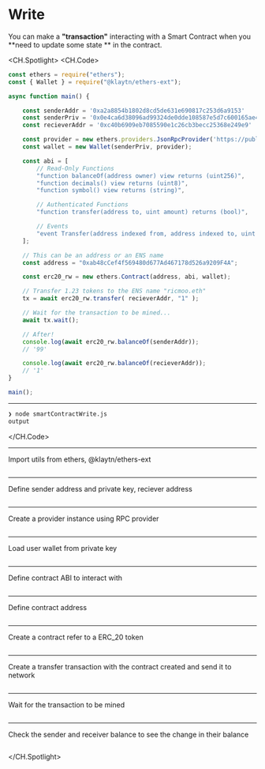 # Write
You can make a **"transaction"** interacting with a Smart Contract when you **need to update some state ** in the contract.

<CH.Spotlight>
<CH.Code>

```js smartContractWrite.js
const ethers = require("ethers");
const { Wallet } = require("@klaytn/ethers-ext");

async function main() {

    const senderAddr = '0xa2a8854b1802d8cd5de631e690817c253d6a9153' 
    const senderPriv = '0x0e4ca6d38096ad99324de0dde108587e5d7c600165ae4cd6c2462c597458c2b8' 
    const recieverAddr = '0xc40b6909eb7085590e1c26cb3becc25368e249e9' 

    const provider = new ethers.providers.JsonRpcProvider('https://public-en-baobab.klaytn.net');
    const wallet = new Wallet(senderPriv, provider);

    const abi = [
        // Read-Only Functions
        "function balanceOf(address owner) view returns (uint256)",
        "function decimals() view returns (uint8)",
        "function symbol() view returns (string)",

        // Authenticated Functions
        "function transfer(address to, uint amount) returns (bool)",

        // Events
        "event Transfer(address indexed from, address indexed to, uint amount)"
    ];

    // This can be an address or an ENS name
    const address = "0xab48cCef4f569480d677Ad467178d526a9209F4A";

    const erc20_rw = new ethers.Contract(address, abi, wallet);

    // Transfer 1.23 tokens to the ENS name "ricmoo.eth"
    tx = await erc20_rw.transfer( recieverAddr, "1" );

    // Wait for the transaction to be mined...
    await tx.wait();

    // After!
    console.log(await erc20_rw.balanceOf(senderAddr));
    // '99'

    console.log(await erc20_rw.balanceOf(recieverAddr));
    // '1'
}

main();

```




---
```zsh output
❯ node smartContractWrite.js
output
```
</CH.Code>


---
Import utils from ethers, @klaytn/ethers-ext
```js smartContractWrite.js focus=1:2

```
---
Define sender address and private key, reciever address
```js smartContractWrite.js focus=6:8

```
---
Create a provider instance using RPC provider
```js smartContractWrite.js focus=10

```
---
Load user wallet from private key
```js smartContractWrite.js focus=11

```
---
Define contract ABI to interact with
```js smartContractWrite.js focus=13:23

```
---
Define contract address
```js smartContractWrite.js focus=27

```
---
Create a contract refer to a ERC_20 token
```js smartContractWrite.js focus=29

```
---
Create a transfer transaction with the contract created and send it to network
```js smartContractWrite.js focus=31:32

```
---
Wait for the transaction to be mined
```js smartContractWrite.js focus=34:35

```
---
Check the sender and receiver balance to see the change in their balance

```js smartContractWrite.js focus=37:42

```


</CH.Spotlight>


